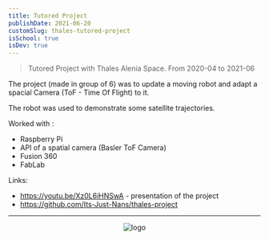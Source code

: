 ```yaml
---
title: Tutored Project
publishDate: 2021-06-20
customSlug: thales-tutored-project
isSchool: true
isDev: true
---
```


> Tutored Project with Thales Alenia Space. From 2020-04 to 2021-06

The project (made in group of 6) was to update a moving robot and adapt a spacial Camera (ToF - Time Of Flight) to it.

The robot was used to demonstrate some satellite trajectories.

Worked with :

- Raspberry Pi
- API of a spatial camera (Basler ToF Camera)
- Fusion 360
- FabLab

Links:

- https://youtu.be/Xz0L6iHNSwA - presentation of the project
- https://github.com/Its-Just-Nans/thales-project


---



<div style="text-align: center">
    <Image src={logo} alt="logo" height={100}/>
</div>

